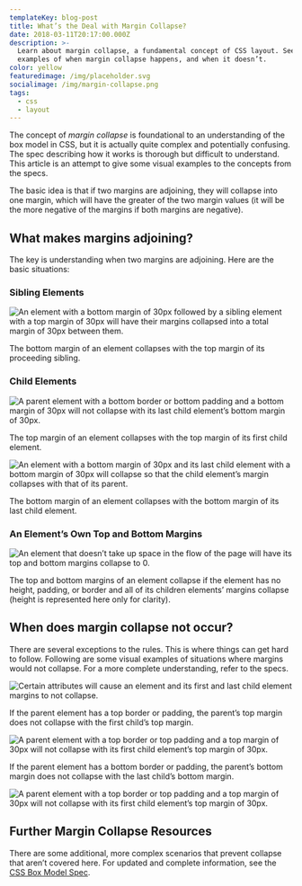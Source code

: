 ```yaml
---
templateKey: blog-post
title: What’s the Deal with Margin Collapse?
date: 2018-03-11T20:17:00.000Z
description: >-
  Learn about margin collapse, a fundamental concept of CSS layout. See visual
  examples of when margin collapse happens, and when it doesn’t.
color: yellow
featuredimage: /img/placeholder.svg
socialimage: /img/margin-collapse.png
tags:
  - css
  - layout
---
```

The concept of _margin collapse_ is foundational to an understanding of the box model in CSS, but it is actually quite complex and potentially confusing. The spec describing how it works is thorough but difficult to understand. This article is an attempt to give some visual examples to the concepts from the specs.

The basic idea is that if two margins are adjoining, they will collapse into one margin, which will have the greater of the two margin values (it will be the more negative of the margins if both margins are negative).

## What makes margins adjoining?

The key is understanding when two margins are adjoining. Here are the basic situations:

### Sibling Elements

![An element with a bottom margin of 30px followed by a sibling element with a top margin of 30px will have their margins collapsed into a total margin of 30px between them.](/img/sibling-elements.svg)

The bottom margin of an element collapses with the top margin of its proceeding sibling.

### Child Elements

![A parent element with a bottom border or bottom padding and a bottom margin of 30px will not collapse with its last child element’s bottom margin of 30px.](/img/child-elements-top.svg)

The top margin of an element collapses with the top margin of its first child element.

![An element with a bottom margin of 30px and its last child element with a bottom margin of 30px will collapse so that the child element’s margin collapses with that of its parent.](/img/child-elements-bottom.svg)

The bottom margin of an element collapses with the bottom margin of its last child element.

### An Element’s Own Top and Bottom Margins

![An element that doesn’t take up space in the flow of the page will have its top and bottom margins collapse to 0.](/img/own-margins.svg)

The top and bottom margins of an element collapse if the element has no height, padding, or border and all of its children elements’ margins collapse (height is represented here only for clarity).

## When does margin collapse not occur?

There are several exceptions to the rules. This is where things can get hard to follow. Following are some visual examples of situations where margins would not collapse. For a more complete understanding, refer to the specs.

![Certain attributes will cause an element and its first and last child element margins to not collapse.](/img/child-elements-no-collapse.svg)

If the parent element has a top border or padding, the parent’s top margin does not collapse with the first child’s top margin.

![A parent element with a top border or top padding and a top margin of 30px will not collapse with its first child element’s top margin of 30px.](/img/parent-border-padding-top.svg)

If the parent element has a bottom border or padding, the parent’s bottom margin does not collapse with the last child’s bottom margin.

![A parent element with a top border or top padding and a top margin of 30px will not collapse with its first child element’s top margin of 30px.](/img/parent-border-padding-bottom.svg)

## Further Margin Collapse Resources

There are some additional, more complex scenarios that prevent collapse that aren’t covered here. For updated and complete information, see the [CSS Box Model Spec](https://www.w3.org/TR/CSS2/box.html#collapsing-margins).
